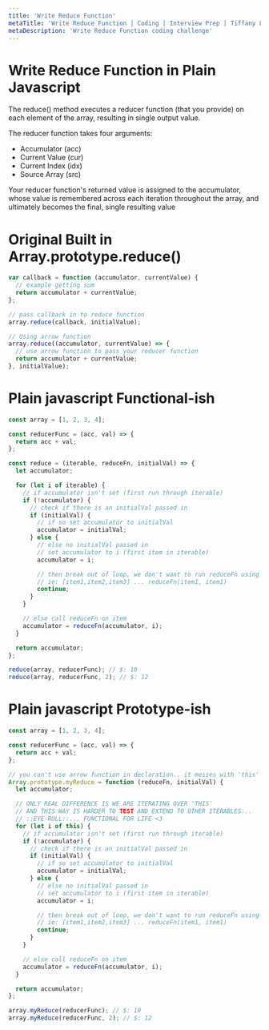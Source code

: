 ```yaml
---
title: 'Write Reduce Function'
metaTitle: 'Write Reduce Function | Coding | Interview Prep | Tiffany Lea'
metaDescription: 'Write Reduce Function coding challenge'
---
```


# Write Reduce Function in Plain Javascript

The reduce() method executes a reducer function (that you provide) on each element of the array, resulting in single output value.

The reducer function takes four arguments:

- Accumulator (acc)
- Current Value (cur)
- Current Index (idx)
- Source Array (src)

Your reducer function's returned value is assigned to the accumulator, whose value is remembered across each iteration throughout the array, and ultimately becomes the final, single resulting value

# Original Built in Array.prototype.reduce()

```javascript
var callback = function (accumulator, currentValue) {
  // example getting sum
  return accumulator + currentValue;
};

// pass callback in to reduce function
array.reduce(callback, initialValue);

// Using arrow function
array.reduce((accumulator, currentValue) => {
  // use arrow function to pass your reducer function
  return accumulator + currentValue;
}, initialValue);
```

# Plain javascript Functional-ish

```javascript
const array = [1, 2, 3, 4];

const reducerFunc = (acc, val) => {
  return acc + val;
};

const reduce = (iterable, reduceFn, initialVal) => {
  let accumulator;

  for (let i of iterable) {
    // if accumulator isn't set (first run through iterable)
    if (!accumulator) {
      // check if there is an initialVal passed in
      if (initialVal) {
        // if so set accumulator to initialVal
        accumulator = initialVal;
      } else {
        // else no initialVal passed in
        // set accumulator to i (first item in iterable)
        accumulator = i;

        // then break out of loop, we don't want to run reduceFn using 2 of item1
        // ie: [item1,item2,item3] ... reduceFn(item1, item1)
        continue;
      }
    }

    // else call reduceFn on item
    accumulator = reduceFn(accumulator, i);
  }

  return accumulator;
};

reduce(array, reducerFunc); // $: 10
reduce(array, reducerFunc, 2); // $: 12
```

# Plain javascript Prototype-ish

```javascript
const array = [1, 2, 3, 4];

const reducerFunc = (acc, val) => {
  return acc + val;
};

// you can't use arrow function in declaration.. it messes with 'this' context
Array.prototype.myReduce = function (reduceFn, initialVal) {
  let accumulator;

  // ONLY REAL DIFFERENCE IS WE ARE ITERATING OVER 'THIS'
  // AND THIS WAY IS HARDER TO TEST AND EXTEND TO OTHER ITERABLES...
  // ::EYE-ROLL::... FUNCTIONAL FOR LIFE <3
  for (let i of this) {
    // if accumulator isn't set (first run through iterable)
    if (!accumulator) {
      // check if there is an initialVal passed in
      if (initialVal) {
        // if so set accumulator to initialVal
        accumulator = initialVal;
      } else {
        // else no initialVal passed in
        // set accumulator to i (first item in iterable)
        accumulator = i;

        // then break out of loop, we don't want to run reduceFn using 2 of item1
        // ie: [item1,item2,item3] ... reduceFn(item1, item1)
        continue;
      }
    }

    // else call reduceFn on item
    accumulator = reduceFn(accumulator, i);
  }

  return accumulator;
};

array.myReduce(reducerFunc); // $: 10
array.myReduce(reducerFunc, 2); // $: 12
```
